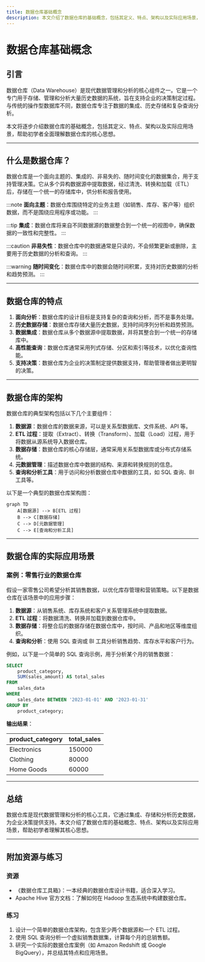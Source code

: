 ```yaml
---
title: 数据仓库基础概念
description: 本文介绍了数据仓库的基础概念，包括其定义、特点、架构以及实际应用场景，帮助初学者理解数据仓库的核心思想。
---
```


# 数据仓库基础概念

## 引言

数据仓库（Data Warehouse）是现代数据管理和分析的核心组件之一。它是一个专门用于存储、管理和分析大量历史数据的系统，旨在支持企业的决策制定过程。与传统的操作型数据库不同，数据仓库专注于数据的集成、历史存储和复杂查询分析。

本文将逐步介绍数据仓库的基础概念，包括其定义、特点、架构以及实际应用场景，帮助初学者全面理解数据仓库的核心思想。

---

## 什么是数据仓库？

数据仓库是一个面向主题的、集成的、非易失的、随时间变化的数据集合，用于支持管理决策。它从多个异构数据源中提取数据，经过清洗、转换和加载（ETL）后，存储在一个统一的存储库中，供分析和报告使用。

:::note
**面向主题**：数据仓库围绕特定的业务主题（如销售、库存、客户等）组织数据，而不是围绕应用程序或功能。
:::

:::tip
**集成**：数据仓库将来自不同数据源的数据整合到一个统一的视图中，确保数据的一致性和完整性。
:::

:::caution
**非易失性**：数据仓库中的数据通常是只读的，不会频繁更新或删除，主要用于历史数据的分析和查询。
:::

:::warning
**随时间变化**：数据仓库中的数据会随时间积累，支持对历史数据的分析和趋势预测。
:::

---

## 数据仓库的特点

1. **面向分析**：数据仓库的设计目标是支持复杂的查询和分析，而不是事务处理。
2. **历史数据存储**：数据仓库存储大量历史数据，支持时间序列分析和趋势预测。
3. **数据集成**：数据仓库从多个数据源中提取数据，并将其整合到一个统一的存储库中。
4. **高性能查询**：数据仓库通常采用列式存储、分区和索引等技术，以优化查询性能。
5. **支持决策**：数据仓库为企业的决策制定提供数据支持，帮助管理者做出更明智的决策。

---

## 数据仓库的架构

数据仓库的典型架构包括以下几个主要组件：

1. **数据源**：数据仓库的数据来源，可以是关系型数据库、文件系统、API 等。
2. **ETL 过程**：提取（Extract）、转换（Transform）、加载（Load）过程，用于将数据从源系统导入数据仓库。
3. **数据存储**：数据仓库的核心存储层，通常采用关系型数据库或分布式存储系统。
4. **元数据管理**：描述数据仓库中数据的结构、来源和转换规则的信息。
5. **查询和分析工具**：用于访问和分析数据仓库中数据的工具，如 SQL 查询、BI 工具等。

以下是一个典型的数据仓库架构图：

```mermaid
graph TD
    A[数据源] --> B[ETL 过程]
    B --> C[数据存储]
    C --> D[元数据管理]
    C --> E[查询和分析工具]
```

---

## 数据仓库的实际应用场景

### 案例：零售行业的数据仓库

假设一家零售公司希望分析其销售数据，以优化库存管理和营销策略。以下是数据仓库在该场景中的应用步骤：

1. **数据源**：从销售系统、库存系统和客户关系管理系统中提取数据。
2. **ETL 过程**：将数据清洗、转换并加载到数据仓库中。
3. **数据存储**：将整合后的数据存储在数据仓库中，按时间、产品和地区等维度组织。
4. **查询和分析**：使用 SQL 查询或 BI 工具分析销售趋势、库存水平和客户行为。

例如，以下是一个简单的 SQL 查询示例，用于分析某个月的销售数据：

```sql
SELECT 
    product_category, 
    SUM(sales_amount) AS total_sales
FROM 
    sales_data
WHERE 
    sales_date BETWEEN '2023-01-01' AND '2023-01-31'
GROUP BY 
    product_category;
```

**输出结果**：

| product_category | total_sales |
|------------------|-------------|
| Electronics      | 150000      |
| Clothing         | 80000       |
| Home Goods       | 60000       |

---

## 总结

数据仓库是现代数据管理和分析的核心工具，它通过集成、存储和分析历史数据，为企业决策提供支持。本文介绍了数据仓库的基础概念、特点、架构以及实际应用场景，帮助初学者理解其核心思想。

---

## 附加资源与练习

### 资源
- 《数据仓库工具箱》：一本经典的数据仓库设计书籍，适合深入学习。
- Apache Hive 官方文档：了解如何在 Hadoop 生态系统中构建数据仓库。

### 练习
1. 设计一个简单的数据仓库架构，包含至少两个数据源和一个 ETL 过程。
2. 使用 SQL 查询分析一个虚拟销售数据集，计算每个月的总销售额。
3. 研究一个实际的数据仓库案例（如 Amazon Redshift 或 Google BigQuery），并总结其特点和应用场景。